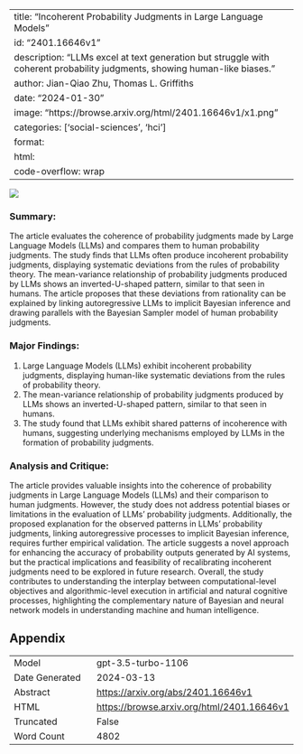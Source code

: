 
---
title: "Incoherent Probability Judgments in Large Language Models"
id: "2401.16646v1"
description: "LLMs excel at text generation but struggle with coherent probability judgments, showing human-like biases."
author: Jian-Qiao Zhu, Thomas L. Griffiths
date: "2024-01-30"
image: "https://browse.arxiv.org/html/2401.16646v1/x1.png"
categories: ['social-sciences', 'hci']
format:
  html:
    code-overflow: wrap
---

![](https://browse.arxiv.org/html/2401.16646v1/x1.png)

### **Summary:**
The article evaluates the coherence of probability judgments made by Large Language Models (LLMs) and compares them to human probability judgments. The study finds that LLMs often produce incoherent probability judgments, displaying systematic deviations from the rules of probability theory. The mean-variance relationship of probability judgments produced by LLMs shows an inverted-U-shaped pattern, similar to that seen in humans. The article proposes that these deviations from rationality can be explained by linking autoregressive LLMs to implicit Bayesian inference and drawing parallels with the Bayesian Sampler model of human probability judgments.

### Major Findings:
1. Large Language Models (LLMs) exhibit incoherent probability judgments, displaying human-like systematic deviations from the rules of probability theory.
2. The mean-variance relationship of probability judgments produced by LLMs shows an inverted-U-shaped pattern, similar to that seen in humans.
3. The study found that LLMs exhibit shared patterns of incoherence with humans, suggesting underlying mechanisms employed by LLMs in the formation of probability judgments.

### Analysis and Critique:
The article provides valuable insights into the coherence of probability judgments in Large Language Models (LLMs) and their comparison to human judgments. However, the study does not address potential biases or limitations in the evaluation of LLMs' probability judgments. Additionally, the proposed explanation for the observed patterns in LLMs' probability judgments, linking autoregressive processes to implicit Bayesian inference, requires further empirical validation. The article suggests a novel approach for enhancing the accuracy of probability outputs generated by AI systems, but the practical implications and feasibility of recalibrating incoherent judgments need to be explored in future research. Overall, the study contributes to understanding the interplay between computational-level objectives and algorithmic-level execution in artificial and natural cognitive processes, highlighting the complementary nature of Bayesian and neural network models in understanding machine and human intelligence.

## Appendix

|          |          |
|----------|----------|
| Model     | gpt-3.5-turbo-1106       |
| Date Generated     | 2024-03-13       |
| Abstract | [https://arxiv.org/abs/2401.16646v1](https://arxiv.org/abs/2401.16646v1)        |
| HTML     | [https://browse.arxiv.org/html/2401.16646v1](https://browse.arxiv.org/html/2401.16646v1)       |
| Truncated       | False       |
| Word Count       | 4802       |